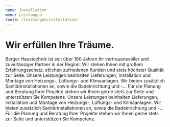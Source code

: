 ```yaml
---
name: Installation
menu: Leistungen
route: /leistungen/installation/
---
```



# Wir erfüllen Ihre Träume.

Berger Haustechnik ist seit über 100 Jahren ihr vertrauensvoller und zuverlässiger Partner in der Region. Wir stehen Ihnen mit großem Erfahrungsschatz, etlichen zufriedenen Kunden und stets höchster Qualität zur Seite. Unsere Leistungen beinhalten Lieferungen, Installation und Montage von Heizungs-, Lüftungs- und Klimaanlagen. Wir bieten zusätzlich Sanitärinstallationen an, sowie die Badeinrichtung und -... Für die Planung und Beratung Ihrer Projekte stehen wir Ihnen gerne stets zur Seite und unterstützen Sie Kompetenz. Unsere Leistungen beinhalten Lieferungen, Installation und Montage von Heizungs-, Lüftungs- und Klimaanlagen. Wir bieten zusätzlich Sanitärinstallationen an, sowie die Badeinrichtung und -... Für die Planung und Beratung Ihrer Projekte stehen wir Ihnen gerne stets zur Seite und unterstützen Sie Kompetenz.

<Leistungen />
